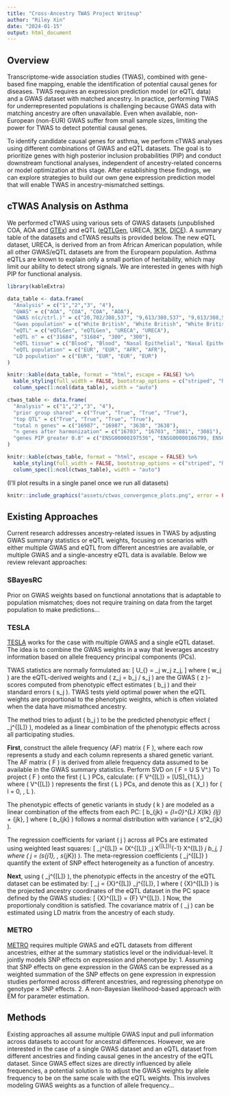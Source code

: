 ```yaml
---
title: "Cross-Ancestry TWAS Project Writeup"
author: "Riley Xin"
date: "2024-01-15"
output: html_document
---
```

## Overview

Transcriptome-wide association studies (TWAS), combined with gene-based fine mapping, enable the identification of potential causal genes for diseases. TWAS requires an expression prediction model (or eQTL data) and a GWAS dataset with matched ancestry. In practice, performing TWAS for underrepresented populations is challenging because GWAS data with matching ancestry are often unavailable. Even when available, non-European (non-EUR) GWAS suffer from small sample sizes, limiting the power for TWAS to detect potential causal genes. 

To identify candidate causal genes for asthma, we perform cTWAS analyses using different combinations of GWAS and eQTL datasets. The goal is to prioritize genes with high posterior inclusion probabilities (PIP) and conduct downstream functional analyses, independent of ancestry-related concerns or model optimization at this stage. After establishing these findings, we can explore strategies to build our own gene expression prediction model that will enable TWAS in ancestry-mismatched settings.

## cTWAS Analysis on Asthma

We performed cTWAS using various sets of GWAS datasets (unpublished COA, AOA and [GTEx](https://zenodo.org/records/3629742#.XjCh9OF7m90)) and eQTL ([eQTLGen](https://www.nature.com/articles/s41588-021-00913-z), URECA, [1K1K](https://www.science.org/doi/10.1126/science.abf3041), [DICE](https://www.science.org/doi/10.1126/sciimmunol.abm2508)). A summary table of the datasets and cTWAS results is provided below. The new eQTL dataset, URECA, is derived from an from African American population, while all other GWAS/eQTL datasets are from the Europearn population. Asthma eQTLs are known to explain only a small portion of heritability, which may limit our ability to detect strong signals. We are interested in genes with high PIP for functional analysis. 

```r
library(kableExtra)

data_table <- data.frame(
  "Analysis" = c("1","2","3", "4"),
  "GWAS" = c("AOA", "COA", "COA", "AOA"),
  "GWAS n(c/ctrl.)" = c("20,702/308,537", "9,613/308,537", "9,613/308,537", "20,702/308,537"),
  "Gwas population" = c("White British", "White British", "White British", "White British"),
  "eQTL" = c("eQTLGen", "eQTLGen", "URECA", "URECA"),
  "eQTL n" = c("31684", "31684", "300", "300"),
  "eQTL tissue" = c("Blood", "Blood", "Nasal Epithelial", "Nasal Epithelial"),
  "eQTL population" = c("EUR", "EUR", "AFR", "AFR"),
  "LD population" = c("EUR", "EUR", "EUR", "EUR")
)

knitr::kable(data_table, format = "html", escape = FALSE) %>%
  kable_styling(full_width = FALSE, bootstrap_options = c("striped", "hover")) %>%
  column_spec(1:ncol(data_table), width = "auto")

ctwas_table <- data.frame(
  "Analysis" = c("1","2","3", "4"),
  "prior group shared" = c("True", "True", "True", "True"),
  "top QTL" = c("True", "True", "True", "True"),
  "total n genes" = c("16987", "16987", "3638", "3638"),
  "n genes after harmonization" = c("16703", "16703", "3081", "3081"),
  "genes PIP greater 0.8" = c("ENSG00000197536", "ENSG00000106799, ENSG00000138160, ENSG00000134954, ENSG00000265148", "NA", "NA")
)

knitr::kable(ctwas_table, format = "html", escape = FALSE) %>%
  kable_styling(full_width = FALSE, bootstrap_options = c("striped", "hover")) %>%
  column_spec(1:ncol(ctwas_table), width = "auto")
```

(I'll plot results in a single panel once we run all datasets)
```r
knitr::include_graphics("assets/ctwas_convergence_plots.png", error = FALSE)
```


## Existing Approaches

Current research addresses ancestry-related issues in TWAS by adjusting GWAS summary statistics or eQTL weights, focusing on scenarios with either multiple GWAS and eQTL from different ancestries are available, or multiple GWAS and a single-ancestry eQTL data is available. Below we review relevant approaches:  

### SBayesRC

Prior on GWAS weights based on functional annotations that is adaptable to population mismatches; does not require training on data from the target population to make predictions...

### TESLA

[TESLA](https://www.nature.com/articles/s41588-022-01282-x "Multi-ancestry transcriptome-wide association analyses yield insights into tobacco use biology and drug repurposing") works for the case with multiple GWAS and a single eQTL dataset. The idea is to combine the GWAS weights in a way that leverages ancestry information based on allele frequency principal components (PCs). 

TWAS statistics are normally formulated as:
\[
U_{\text{TWAS}} = \sum_j w_j z_j,
\]
where \( w_j \) are the eQTL-derived weights and \( z_j = b_j / s_j \) are the GWAS \( z \)-scores computed from phenotypic effect estimates \( b_j \) and their standard errors \( s_j \). TWAS tests yield optimal power when the eQTL weights are proportional to the phenotypic weights, which is often violated when the data have mismathced ancestry.

The method tries to adjust \( b_j \) to be the predicted phenotypic effect \( \hat{b}_j^{[L]} \), modeled as a linear combination of the phenotypic effects across all participating studies.

**First**, construct the allele frequency (AF) matrix \( F \), where each row represents a study and each column represents a shared genetic variant. The AF matrix \( F \) is derived from allele frequency data assumed to be available in the GWAS summary statistics. Perform SVD on \( F = U S V^\top.\)
To project \( F \) onto the first \( L \) PCs, calculate: \( F V^{[L]} = [US]_{1:L},\) where \( V^{[L]} \) represents the first \( L \) PCs, and denote this as \( X_l \) for \( l = 0, \ldots, L \).

The phenotypic effects of genetic variants in study \( k \) are modeled as a linear combination of the effects from each PC:
\[
b_{jk} = \sum_{l=0}^{L} X_{lk} \gamma_{lj} + \epsilon_{jk},
\]
where \( b_{jk} \) follows a normal distribution with variance \( s^2_{jk} \).

The regression coefficients for variant \( j \) across all PCs are estimated using weighted least squares:
\[
\hat{\gamma}_j^{[L]} = \left(X^{[L]\top} \Omega_j X^{[L]}\right)^{-1} X^{[L]\top} \Omega_j b_j,
\]
where \( \Omega_j = \text{diag}(s_{j1}, \ldots, s_{jK}) \). The meta-regression coefficients \( \hat{\gamma}_j^{[L]} \) quantify the extent of SNP effect heterogeneity as a function of ancestry. 

**Next**, using \( \hat{\gamma}_j^{[L]} \), the phenotypic effects in the ancestry of the eQTL dataset can be estimated by:
\[
\hat{b}_j = \bar{X}^{[L]} \hat{\gamma}_j^{[L]},
\]
where \( \bar{X}^{[L]} \) is the projected ancestry coordinates of the eQTL dataset in the PC space defined by the GWAS studies:
\[
\bar{X}^{[L]} = \bar{F} V^{[L]}.
\]
Now, the proportionaly condition is satisfied. The covariance matrix of \( \hat{b}_j \) can be estimated using LD matrix from the ancestry of each study.

### METRO

[METRO](https://pmc.ncbi.nlm.nih.gov/articles/PMC9118130/ "METRO: Multi-ancestry transcriptome-wide association studies for powerful gene-trait association detection") requires multiple GWAS and eQTL datasets from different ancestries, either at the summary statistics level or the individual-level. It jointly models SNP effects on expression and phenotype by: 1. Assuming that SNP effects on gene expression in the GWAS can be expressed as a weighted summation of the SNP effects on gene expression in expression studies performed across different ancestries, and regressing phenotype on genotype $\times$ SNP effects. 2. A non-Bayesian likelihood-based approach with EM for parameter estimation.

## Methods

Existing approaches all assume multiple GWAS input and pull information across datasets to account for ancestral differences. However, we are interested in the case of a single GWAS dataset and an eQTL dataset from different ancestries and finding causal genes in the ancestry of the eQTL dataset. Since GWAS effect sizes are directly influenced by allele frequencies, a potential solution is to adjust the GWAS weights  by allele frequency to be on the same scale with the eQTL weights. This involves modeling GWAS weights as a function of allele frequency...





